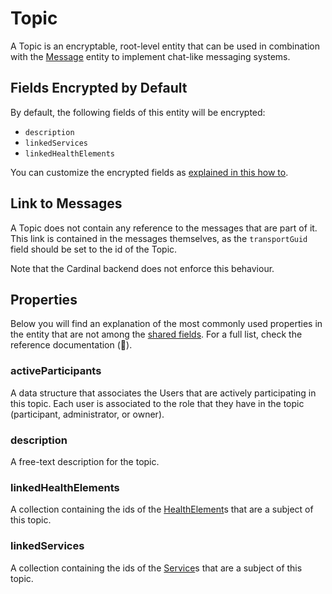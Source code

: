 # Topic

A Topic is an encryptable, root-level entity that can be used in combination with the [Message](/explanations/data-model/message) 
entity to implement chat-like messaging systems.

## Fields Encrypted by Default
By default, the following fields of this entity will be encrypted:
- `description`
- `linkedServices`
- `linkedHealthElements`

You can customize the encrypted fields as [explained in this how to](/how-to/initialize-the-sdk/configure-what-to-encrypt).

## Link to Messages
A Topic does not contain any reference to the messages that are part of it. This link is contained in the messages 
themselves, as the `transportGuid` field should be set to the id of the Topic.

Note that the Cardinal backend does not enforce this behaviour.

## Properties

Below you will find an explanation of the most commonly used properties in the entity that are not among the
[shared fields](/explanations/data-model/#shared-fields). For a full list, check the reference documentation (:construction:).

### activeParticipants
A data structure that associates the Users that are actively participating in this topic. Each user is associated to the
role that they have in the topic (participant, administrator, or owner).

### description
A free-text description for the topic.

### linkedHealthElements
A collection containing the ids of the [HealthElement](/explanations/data-model/healthelement)s that are a subject
of this topic.

### linkedServices
A collection containing the ids of the [Service](/explanations/data-model/service)s that are a subject
of this topic.
